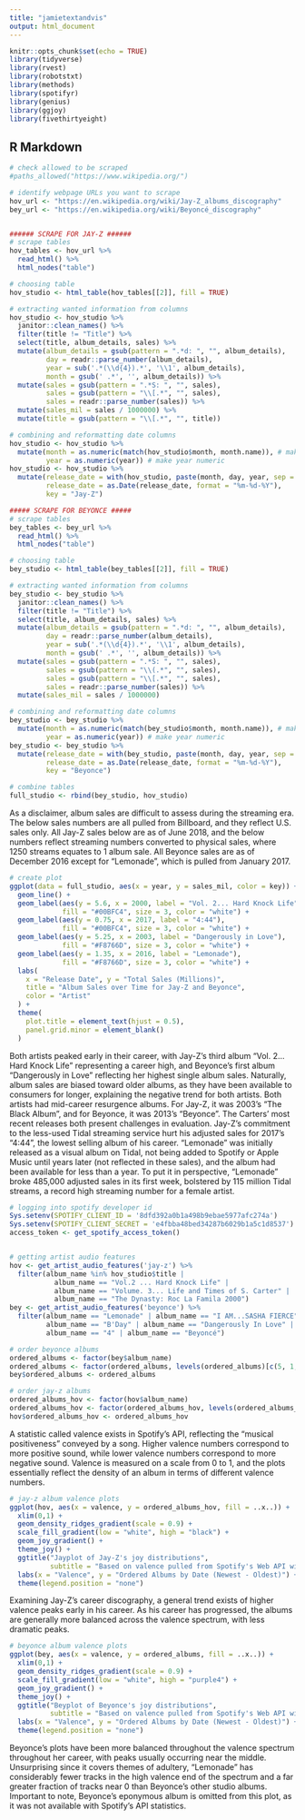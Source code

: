 ```yaml
---
title: "jamietextandvis"
output: html_document
---
```


```r
knitr::opts_chunk$set(echo = TRUE)
library(tidyverse) 
library(rvest)
library(robotstxt)
library(methods)
library(spotifyr)
library(genius)
library(ggjoy)
library(fivethirtyeight)
```

## R Markdown

```r
# check allowed to be scraped
#paths_allowed("https://www.wikipedia.org/")

# identify webpage URLs you want to scrape
hov_url <- "https://en.wikipedia.org/wiki/Jay-Z_albums_discography"
bey_url <- "https://en.wikipedia.org/wiki/Beyoncé_discography"


###### SCRAPE FOR JAY-Z ######
# scrape tables
hov_tables <- hov_url %>%
  read_html() %>%
  html_nodes("table")

# choosing table
hov_studio <- html_table(hov_tables[[2]], fill = TRUE) 

# extracting wanted information from columns
hov_studio <- hov_studio %>%
  janitor::clean_names() %>%
  filter(title != "Title") %>%
  select(title, album_details, sales) %>%
  mutate(album_details = gsub(pattern = ".*d: ", "", album_details),
         day = readr::parse_number(album_details),
         year = sub('.*(\\d{4}).*', '\\1', album_details),
         month = gsub(' .*', '', album_details)) %>%
  mutate(sales = gsub(pattern = ".*S: ", "", sales),
         sales = gsub(pattern = "\\[.*", "", sales),
         sales = readr::parse_number(sales)) %>%
  mutate(sales_mil = sales / 1000000) %>%
  mutate(title = gsub(pattern = "\\[.*", "", title))

# combining and reformatting date columns
hov_studio <- hov_studio %>%
  mutate(month = as.numeric(match(hov_studio$month, month.name)), # make month numeric 
         year = as.numeric(year)) # make year numeric
hov_studio <- hov_studio %>%
  mutate(release_date = with(hov_studio, paste(month, day, year, sep = "-")),
         release_date = as.Date(release_date, format = "%m-%d-%Y"),
         key = "Jay-Z")

##### SCRAPE FOR BEYONCE #####
# scrape tables
bey_tables <- bey_url %>%
  read_html() %>%
  html_nodes("table")

# choosing table
bey_studio <- html_table(bey_tables[[2]], fill = TRUE)

# extracting wanted information from columns
bey_studio <- bey_studio %>%
  janitor::clean_names() %>%
  filter(title != "Title") %>%
  select(title, album_details, sales) %>%
  mutate(album_details = gsub(pattern = ".*d: ", "", album_details),
         day = readr::parse_number(album_details),
         year = sub('.*(\\d{4}).*', '\\1', album_details),
         month = gsub(' .*', '', album_details)) %>%
  mutate(sales = gsub(pattern = ".*S: ", "", sales),
         sales = gsub(pattern = "\\(.*", "", sales),
         sales = gsub(pattern = "\\[.*", "", sales),
         sales = readr::parse_number(sales)) %>%
  mutate(sales_mil = sales / 1000000)

# combining and reformatting date columns
bey_studio <- bey_studio %>%
  mutate(month = as.numeric(match(bey_studio$month, month.name)), # make month numeric 
         year = as.numeric(year)) # make year numeric
bey_studio <- bey_studio %>%
  mutate(release_date = with(bey_studio, paste(month, day, year, sep = "-")),
         release_date = as.Date(release_date, format = "%m-%d-%Y"),
         key = "Beyonce")

# combine tables
full_studio <- rbind(bey_studio, hov_studio)

```

As a disclaimer, album sales are difficult to assess during the streaming era. The below sales numbers are all pulled from Billboard, and they reflect U.S. sales only. All Jay-Z sales below are as of June 2018, and the below numbers reflect streaming numbers converted to physical sales, where 1250 streams equates to 1 album sale. All Beyonce sales are as of December 2016 except for “Lemonade”, which is pulled from January 2017. 

```r
# create plot
ggplot(data = full_studio, aes(x = year, y = sales_mil, color = key)) +
  geom_line() +
  geom_label(aes(y = 5.6, x = 2000, label = "Vol. 2... Hard Knock Life"), 
             fill = "#00BFC4", size = 3, color = "white") +
  geom_label(aes(y = 0.75, x = 2017, label = "4:44"), 
             fill = "#00BFC4", size = 3, color = "white") +
  geom_label(aes(y = 5.25, x = 2003, label = "Dangerously in Love"), 
             fill = "#F8766D", size = 3, color = "white") +
  geom_label(aes(y = 1.35, x = 2016, label = "Lemonade"), 
             fill = "#F8766D", size = 3, color = "white") +
  labs(
    x = "Release Date", y = "Total Sales (Millions)",
    title = "Album Sales over Time for Jay-Z and Beyonce",
    color = "Artist"
  ) +
  theme(
    plot.title = element_text(hjust = 0.5),
    panel.grid.minor = element_blank()
  )

```


Both artists peaked early in their career, with Jay-Z’s third album “Vol. 2… Hard Knock Life” representing a career high, and Beyonce’s first album “Dangerously in Love” reflecting her highest single album sales. Naturally, album sales are biased toward older albums, as they have been available to consumers for longer, explaining the negative trend for both artists. Both artists had mid-career resurgence albums. For Jay-Z, it was 2003’s “The Black Album”, and for Beyonce, it was 2013’s “Beyonce”. The Carters’ most recent releases both present challenges in evaluation. Jay-Z’s commitment to the less-used Tidal streaming service hurt his adjusted sales for 2017’s “4:44”, the lowest selling album of his career. “Lemonade” was initially released as a visual album on Tidal, not being added to Spotify or Apple Music until years later (not reflected in these sales), and the album had been available for less than a year. To put it in perspective, “Lemonade” broke 485,000 adjusted sales in its first week, bolstered by 115 million Tidal streams, a record high streaming number for a female artist.

```r
# logging into spotify developer id
Sys.setenv(SPOTIFY_CLIENT_ID = '8dfd392a0b1a498b9ebae5977afc274a')
Sys.setenv(SPOTIFY_CLIENT_SECRET = 'e4fbba48bed34287b6029b1a5c1d8537')
access_token <- get_spotify_access_token()


# getting artist audio features
hov <- get_artist_audio_features('jay-z') %>%
  filter(album_name %in% hov_studio$title | 
           album_name == "Vol.2 ... Hard Knock Life" | 
           album_name == "Volume. 3... Life and Times of S. Carter" |
           album_name == "The Dynasty: Roc La Famila 2000")
bey <- get_artist_audio_features('beyonce') %>%
  filter(album_name == "Lemonade" | album_name == "I AM...SASHA FIERCE" | 
         album_name == "B'Day" | album_name == "Dangerously In Love" |
         album_name == "4" | album_name == "Beyoncé")

# order beyonce albums
ordered_albums <- factor(bey$album_name)
ordered_albums <- factor(ordered_albums, levels(ordered_albums)[c(5, 1, 4, 2, 3)])
bey$ordered_albums <- ordered_albums

# order jay-z albums
ordered_albums_hov <- factor(hov$album_name)
ordered_albums_hov <- factor(ordered_albums_hov, levels(ordered_albums_hov)[c(1, 5, 10, 2, 4, 7, 9, 8, 11, 13, 12, 3, 6)])
hov$ordered_albums_hov <- ordered_albums_hov

```



A statistic called valence exists in Spotify’s API, reflecting the “musical positiveness” conveyed by a song. Higher valence numbers correspond to more positive sound, while lower valence numbers correspond to more negative sound. Valence is measured on a scale from 0 to 1, and the plots essentially reflect the density of an album in terms of different valence numbers. 
```r
# jay-z album valence plots
ggplot(hov, aes(x = valence, y = ordered_albums_hov, fill = ..x..)) + 
  xlim(0,1) +
  geom_density_ridges_gradient(scale = 0.9) + 
  scale_fill_gradient(low = "white", high = "black") + 
  geom_joy_gradient() + 
  theme_joy() +
  ggtitle("Jayplot of Jay-Z's joy distributions", 
          subtitle = "Based on valence pulled from Spotify's Web API with spotifyr") +
  labs(x = "Valence", y = "Ordered Albums by Date (Newest - Oldest)") +
  theme(legend.position = "none")

```

Examining Jay-Z’s career discography, a general trend exists of higher valence peaks early in his career. As his career has progressed, the albums are generally more balanced across the valence spectrum, with less dramatic peaks. 

```r
# beyonce album valence plots
ggplot(bey, aes(x = valence, y = ordered_albums, fill = ..x..)) + 
  xlim(0,1) +
  geom_density_ridges_gradient(scale = 0.9) + 
  scale_fill_gradient(low = "white", high = "purple4") + 
  geom_joy_gradient() + 
  theme_joy() +
  ggtitle("Beyplot of Beyonce's joy distributions", 
          subtitle = "Based on valence pulled from Spotify's Web API with spotifyr") +
  labs(x = "Valence", y = "Ordered Albums by Date (Newest - Oldest)") +
  theme(legend.position = "none")

```

Beyonce’s plots have been more balanced throughout the valence spectrum throughout her career, with peaks usually occurring near the middle. Unsurprising since it covers themes of adultery, “Lemonade” has considerably fewer tracks in the high valence end of the spectrum and a far greater fraction of tracks near 0 than Beyonce’s other studio albums. Important to note, Beyonce’s eponymous album is omitted from this plot, as it was not available with Spotify’s API statistics.

